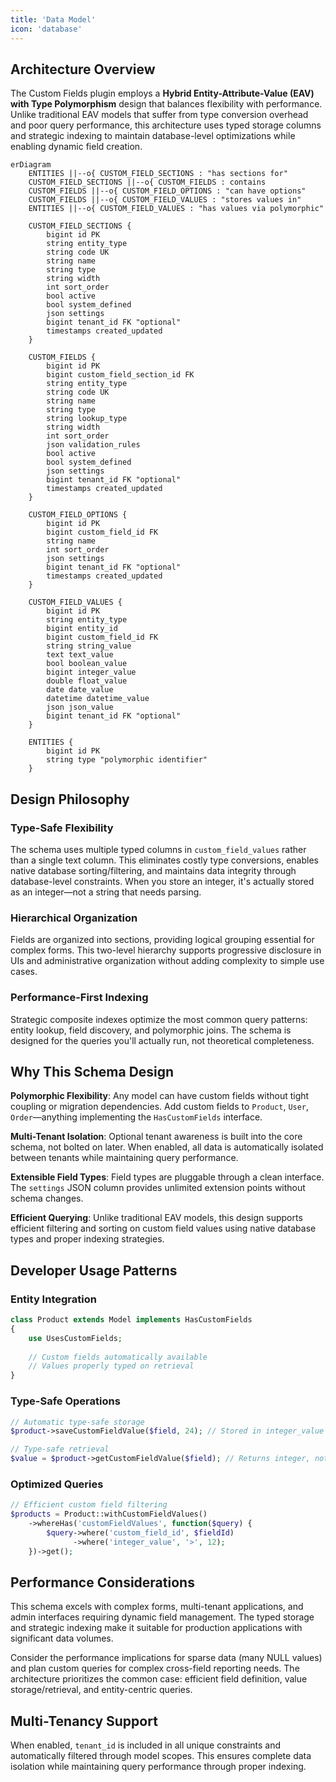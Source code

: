 ```yaml
---
title: 'Data Model'
icon: 'database'
---
```


## **Architecture Overview**

The Custom Fields plugin employs a **Hybrid Entity-Attribute-Value (EAV) with Type Polymorphism** design that balances flexibility with performance. Unlike traditional EAV models that suffer from type conversion overhead and poor query performance, this architecture uses typed storage columns and strategic indexing to maintain database-level optimizations while enabling dynamic field creation.

```mermaid
erDiagram
    ENTITIES ||--o{ CUSTOM_FIELD_SECTIONS : "has sections for"
    CUSTOM_FIELD_SECTIONS ||--o{ CUSTOM_FIELDS : contains
    CUSTOM_FIELDS ||--o{ CUSTOM_FIELD_OPTIONS : "can have options"
    CUSTOM_FIELDS ||--o{ CUSTOM_FIELD_VALUES : "stores values in"
    ENTITIES ||--o{ CUSTOM_FIELD_VALUES : "has values via polymorphic"
    
    CUSTOM_FIELD_SECTIONS {
        bigint id PK
        string entity_type
        string code UK
        string name
        string type
        string width
        int sort_order
        bool active
        bool system_defined
        json settings
        bigint tenant_id FK "optional"
        timestamps created_updated
    }
    
    CUSTOM_FIELDS {
        bigint id PK
        bigint custom_field_section_id FK
        string entity_type
        string code UK
        string name
        string type
        string lookup_type
        string width
        int sort_order
        json validation_rules
        bool active
        bool system_defined
        json settings
        bigint tenant_id FK "optional"
        timestamps created_updated
    }
    
    CUSTOM_FIELD_OPTIONS {
        bigint id PK
        bigint custom_field_id FK
        string name
        int sort_order
        json settings
        bigint tenant_id FK "optional"
        timestamps created_updated
    }
    
    CUSTOM_FIELD_VALUES {
        bigint id PK
        string entity_type
        bigint entity_id
        bigint custom_field_id FK
        string string_value
        text text_value
        bool boolean_value
        bigint integer_value
        double float_value
        date date_value
        datetime datetime_value
        json json_value
        bigint tenant_id FK "optional"
    }
    
    ENTITIES {
        bigint id PK
        string type "polymorphic identifier"
    }
```

## **Design Philosophy**

### **Type-Safe Flexibility**
The schema uses multiple typed columns in `custom_field_values` rather than a single text column. This eliminates costly type conversions, enables native database sorting/filtering, and maintains data integrity through database-level constraints. When you store an integer, it's actually stored as an integer—not a string that needs parsing.

### **Hierarchical Organization** 
Fields are organized into sections, providing logical grouping essential for complex forms. This two-level hierarchy supports progressive disclosure in UIs and administrative organization without adding complexity to simple use cases.

### **Performance-First Indexing**
Strategic composite indexes optimize the most common query patterns: entity lookup, field discovery, and polymorphic joins. The schema is designed for the queries you'll actually run, not theoretical completeness.

## **Why This Schema Design**

**Polymorphic Flexibility**: Any model can have custom fields without tight coupling or migration dependencies. Add custom fields to `Product`, `User`, `Order`—anything implementing the `HasCustomFields` interface.

**Multi-Tenant Isolation**: Optional tenant awareness is built into the core schema, not bolted on later. When enabled, all data is automatically isolated between tenants while maintaining query performance.

**Extensible Field Types**: Field types are pluggable through a clean interface. The `settings` JSON column provides unlimited extension points without schema changes.

**Efficient Querying**: Unlike traditional EAV models, this design supports efficient filtering and sorting on custom field values using native database types and proper indexing strategies.

## **Developer Usage Patterns**

### **Entity Integration**
```php
class Product extends Model implements HasCustomFields
{
    use UsesCustomFields;
    
    // Custom fields automatically available
    // Values properly typed on retrieval
}
```

### **Type-Safe Operations** 
```php
// Automatic type-safe storage
$product->saveCustomFieldValue($field, 24); // Stored in integer_value column

// Type-safe retrieval  
$value = $product->getCustomFieldValue($field); // Returns integer, not string
```

### **Optimized Queries**
```php
// Efficient custom field filtering
$products = Product::withCustomFieldValues()
    ->whereHas('customFieldValues', function($query) {
        $query->where('custom_field_id', $fieldId)
              ->where('integer_value', '>', 12);
    })->get();
```

## **Performance Considerations**

This schema excels with complex forms, multi-tenant applications, and admin interfaces requiring dynamic field management. The typed storage and strategic indexing make it suitable for production applications with significant data volumes.

Consider the performance implications for sparse data (many NULL values) and plan custom queries for complex cross-field reporting needs. The architecture prioritizes the common case: efficient field definition, value storage/retrieval, and entity-centric queries.

## **Multi-Tenancy Support**

When enabled, `tenant_id` is included in all unique constraints and automatically filtered through model scopes. This ensures complete data isolation while maintaining query performance through proper indexing.

